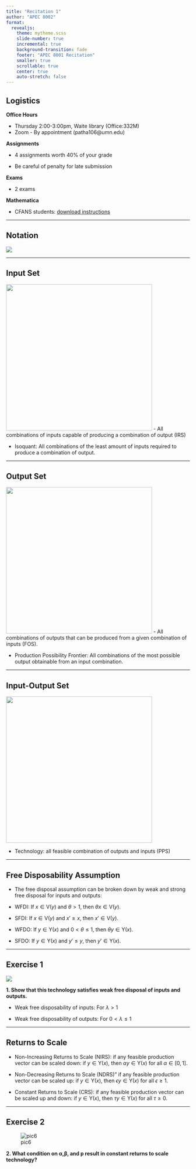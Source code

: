 ```yaml
---
title: "Recitation 1"
author: "APEC 8002"
format: 
  revealjs:
    theme: mytheme.scss 
    slide-number: true
    incremental: true
    background-transition: fade
    footer: "APEC 8001 Recitation"
    smaller: true
    scrollable: true
    center: true
    auto-stretch: false
---
```


## Logistics {.smaller}

**Office Hours**

-   Thursday 2:00-3:00pm, Waite library (Office:332M)
-   Zoom - By appointment (patha106\@umn.edu)

**Assignments**

-   4 assignments worth 40% of your grade

-   Be careful of penalty for late submission

**Exams**

-   2 exams

**Mathematica**

-   CFANS students: [download instructions](https://studentsoftware.cfans.umn.edu/Mathematica.aspx)

------------------------------------------------------------------------

## Notation

![](pic1.png){widtht="10%"}

------------------------------------------------------------------------

## Input Set

![](pic2.png){width=400 height=400}
- All combinations of inputs capable of producing a combination of output (IRS)

- Isoquant: All combinations of the least amount of inputs required to produce a combination of output.

------------------------------------------------------------------------

## Output Set

![](pic3.png){width=400 height=400}
- All combinations of outputs that can be produced from a given combination of inputs (FOS).

- Production Possibility Frontier: All combinations of the most possible output obtainable from an input combination. 

------------------------------------------------------------------------

## Input-Output Set

![](pic4.png){width=400 height=400}

- Technology: all feasible combination of outputs and inputs (PPS)

------------------------------------------------------------------------

## Free Disposability Assumption

-   The free disposal assumption can be broken down by weak and strong free disposal for inputs and outputs:


-   WFDI: If $x \in \text{V}(y)$ and $\theta >  1$, then $\theta x \in \text{V}(y)$.

-   SFDI: If $x \in \text{V}(y)$ and $x' \geq x$, then $x' \in \text{V}(y)$.

-   WFDO: If $y \in \text{Y}(x)$ and $0 < \theta \leq 1$, then $\theta y \in \text{Y}(x)$.

-   SFDO: If $y \in \text{Y}(x)$ and $y' \leq y$, then $y' \in \text{Y}(x)$.

------------------------------------------------------------------------

## Exercise 1

![](pic6.png){widtht="10%"}

**1. Show that this technology satisfies weak free disposal of inputs and outputs.**

-   Weak free disposability of inputs: For $\lambda > 1$

-   Weak free disposability of outputs: For $0 < \lambda  \leq 1$

------------------------------------------------------------------------

## Returns to Scale

-   Non-Increasing Returns to Scale (NIRS): if any feasible production vector can be scaled down: if $y \in \text{Y}(x)$, then $\alpha y \in \text{Y}(x)$ for all $\alpha \in [0, 1]$.

-   Non-Decreasing Returns to Scale (NDRS)" if any feasible production vector can be scaled up: if $y \in \text{Y}(x)$, then $\epsilon y \in \text{Y}(x)$ for all $\epsilon \geq 1$.

-   Constant Returns to Scale (CRS): if any feasible production vector can be scaled up and down: if $y \in \text{Y}(x)$, then $\tau y \in \text{Y}(x)$ for all $\tau \geq 0$.

------------------------------------------------------------------------

## Exercise 2

![pic6](pic6.png){widtht="10%"}

**2. What condition on α,β, and p result in constant returns to scale technology?**
